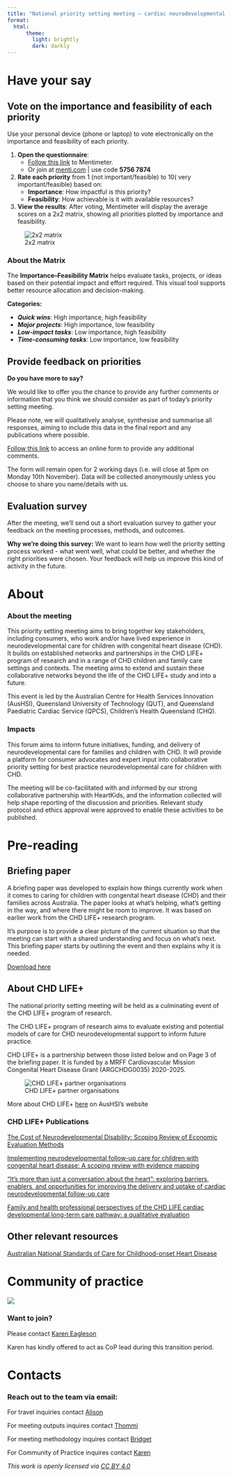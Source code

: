 ```yaml
---
title: "National priority setting meeting – cardiac neurodevelopmental care"
format: 
  html:
      theme:
        light: brightly
        dark: darkly
---
```


::: {.nav-pills}
::: {.panel-tabset}

# Have your say


## Vote on the importance and feasibility of each priority 

Use your personal device (phone or laptop) to vote electronically on the importance and feasibility of each priority.

1.  **Open the questionnaire**:
    *    [Follow this link](https://www.menti.com/aln8x9bh2hcq) to Mentimeter. 
    *    Or join at [menti.com](https://www.menti.com/) | use code **5756 7874** 

2. **Rate each priority** from 1 (not important/feasible) to 10( very important/feasible) based on:
   *    **Importance**: How impactful is this priority?
   *    **Feasibility**: How achievable is it with available resources?

3. **View the results**:
After voting, Mentimeter will display the average scores on a 2x2 matrix, showing all priorities plotted by importance and feasibility.

![2x2 matrix](https://github.com/Thomasina-Donovan/NationalPrioritySettingMeeting_cardiacNDcare/raw/main/assets/Mentimeter.png)

### About the Matrix
The **Importance–Feasibility Matrix** helps evaluate tasks, projects, or ideas based on their potential impact and effort required. This visual tool supports better resource allocation and decision-making.

**Categories:**

*    ***Quick wins***: High importance, high feasibility
*    ***Major projects***: High importance, low feasibility
*    ***Low-impact tasks***: Low importance, high feasibility
*    ***Time-consuming tasks***: Low importance, low feasibility


## Provide feedback on priorities

**Do you have more to say?**

We would like to offer you the chance to provide any further comments or information that you think we should consider as part of today’s priority setting meeting. 

Please note, we will qualitatively analyse, synthesise and summarise all responses, aiming to include this data in the final report and any publications where possible. 

[Follow this link](https://qsurvey.qut.edu.au/jfe/form/SV_0fgdWbDfcab4nXg) to access an online form to provide any additional comments. 

The form will remain open for 2 working days  (i.e. will close at 5pm on Monday 10th November). 
Data will be collected anonymously unless you choose to share you name/details with us.

## Evaluation survey

After the meeting, we’ll send out a short evaluation survey to gather your feedback on the meeting processes, methods, and outcomes.

**Why we’re doing this survey:** We want to learn how well the priority setting process worked - what went well, what could be better, and whether the right priorities were chosen. Your feedback will help us improve this kind of activity in the future.


# About

### About the meeting

This priority setting meeting aims to bring together key stakeholders, including consumers, who work and/or have lived experience in neurodevelopmental care for children with congenital heart disease (CHD). It builds on established networks and partnerships in the CHD LIFE+ program of research and in a range of CHD children and family care settings and contexts. The meeting aims to extend and sustain these collaborative networks beyond the life of the CHD LIFE+ study and into a future.

This event is led by the Australian Centre for Health Services Innovation (AusHSI), Queensland University of Technology (QUT), and Queensland Paediatric Cardiac Service (QPCS), Children’s Health Queensland (CHQ).


### Impacts

This forum aims to inform future initiatives, funding, and delivery of neurodevelopmental care for families and children with CHD. It will provide a platform for consumer advocates and expert input into collaborative priority setting for best practice neurodevelopmental care for children with CHD.

The meeting will be co-facilitated with and informed by our strong collaborative partnership with HeartKids, and the information collected will help shape reporting of the discussion and priorities. Relevant study protocol and ethics approval were approved to enable these activities to be published.


# Pre-reading

## Briefing paper

A briefing paper was developed to explain how things currently work when it comes to caring for children with congenital heart disease (CHD) and their families across Australia. The paper looks at what’s helping, what’s getting in the way, and where there might be room to improve. It was based on earlier work from the CHD LIFE+ research program. 

It’s purpose is to provide a clear picture of the current situation so that the meeting can start with a shared understanding and focus on what’s next. This briefing paper starts by outlining the event and then explains why it is needed. 

[Download here](https://github.com/Thomasina-Donovan/NationalPrioritySettingMeeting_cardiacNDcare/raw/main/assets/Briefing Paper for national priority setting meeting in cardiac neurodevelopmental care.pdf)

## About CHD LIFE+
The national priority setting meeting will be held as a culminating event of the CHD LIFE+ program of research.

The CHD LIFE+ program of research aims to evaluate existing and potential models of care for CHD neurodevelopmental support to inform future practice. 

CHD LIFE+ is a partnership between those listed below and on Page 3 of the briefing paper. It is funded by a MRFF Cardiovascular Mission Congenital Heart Disease Grant (ARGCHDG0035) 2020-2025.

![CHD LIFE+ partner organisations](https://github.com/Thomasina-Donovan/NationalPrioritySettingMeeting_cardiacNDcare/raw/main/assets/All partners_v2.png)

More about CHD LIFE+ [here](https://www.aushsi.org.au/aushsi-research/congenital-heart-disease-long-term-improvements-in-functional-health/?portfolioCats=15) on AusHSI's website


### CHD LIFE+ Publications

[The Cost of Neurodevelopmental Disability: Scoping Review of Economic Evaluation Methods](https://doi.org/10.2147/CEOR.S370311)

[Implementing neurodevelopmental follow-up care for children with congenital heart disease: A scoping review with evidence mapping](https://doi.org/10.1111/dmcn.15698)

[“It’s more than just a conversation about the heart”: exploring barriers, enablers, and opportunities for improving the delivery and uptake of cardiac neurodevelopmental follow-up care](https://doi.org/10.3389/fped.2024.1364190)

[Family and health professional perspectives of the CHD LIFE cardiac developmental long-term care pathway: a qualitative evaluation](https://doi.org/10.1038/s41390-025-04380-8)


## Other relevant resources

[Australian National Standards of Care for Childhood-onset Heart Disease](https://cohdnationalstandards.com.au/)



# Community of practice

![ ](https://github.com/Thomasina-Donovan/NationalPrioritySettingMeeting_cardiacNDcare/raw/main/assets/FINAL_Website.png)

### Want to join?

Please contact [Karen Eagleson](mailto:karen.eagleson@health.qld.gov.au)

Karen has kindly offered to act as CoP lead during this transition period.


# Contacts

### Reach out to the team via email:

For travel inquiries contact [Alison](mailto:alison.farrington@qut.edu.au)

For meeting outputs inquires contact [Thommi](mailto:thomasina.donovan@qut.edu.au)

For meeting methodology inquires contact [Bridget](mailto:Bridget.Abell@qut.edu.au)

For Community of Practice inquires contact [Karen](mailto:karen.eagleson@health.qld.gov.au)


:::
:::


*This work is openly licensed via [CC BY 4.0](https://creativecommons.org/licenses/by/4.0/)*